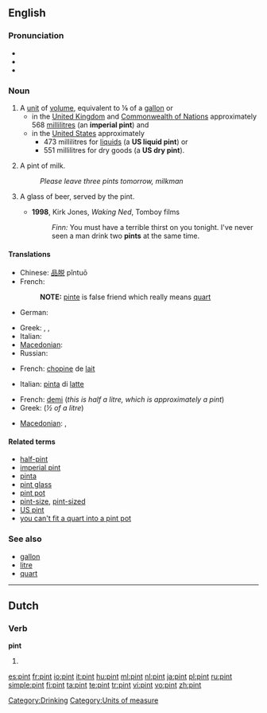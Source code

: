 {{also|Pint}}
==English==
{{wikipedia}}

===Pronunciation===
* {{IPA|/paɪnt/}}
* {{audio|en-us-pint.ogg|Audio (US)}}
* {{rhymes|aɪnt}}

===Noun===
{{en-noun}}

# A [[unit]] of [[volume]], equivalent to ⅛ of a [[gallon]] or
#* in the [[United Kingdom]] and [[Commonwealth of Nations]] approximately 568 [[millilitre]]s (an '''imperial pint''') and
#* in the [[United States]] approximately
#** 473 millilitres for [[liquid]]s (a '''US liquid pint''') or
#** 551 millilitres for dry goods (a '''US dry pint''').
# {{British}} A pint of milk.
#: ''Please leave three pints tomorrow, milkman''
# {{euphemism}} A glass of beer, served by the pint.
#* '''1998''', Kirk Jones, ''Waking Ned'', Tomboy films
#*: ''Finn:'' You must have a terrible thirst on you tonight. I've never seen a man drink two '''pints''' at the same time.

====Translations====

{{trans-top|unit of volume for liquids}}
* Chinese: [[品脱]] pǐntuō
* French: {{t+|fr|chopine|f}}
*: '''NOTE: ''' [[pinte]] is false friend which really means [[quart]]
* German: {{t-|de|Pint|n}}
{{trans-mid}}
* Greek: {{t|el|χοεύς|m|sc=Grek}}, {{t|el|πίντα|f|sc=Grek}}, {{t|el|⅛ του γαλονιού|n}}
* Italian: {{t+|it|pinta|f}}
* [[Macedonian]]: {{t|mk|пинта|f|tr=pínta|xs=Macedonian}}
* Russian: {{t+|ru|пинта|f|tr=pínta|sc=Cyrl}}
{{trans-bottom}}

{{trans-top|pint of milk}}
* French: [[chopine]] de [[lait]] {{f}}
{{trans-mid}}
* Italian: [[pinta]] di [[latte]] {{f}}
{{trans-bottom}}

{{trans-top|pint of beer}}
* French: [[demi]] {{m}} (''this is half a litre, which is approximately a pint'')
* Greek: {{t|el|μισόλιτρο|n|sc=Grek}} (''½ of a litre'')
{{trans-mid}}
* [[Macedonian]]: {{t|mk|кригла|f|tr=krígla|xs=Macedonian}},  {{t|mk|пинта|f|tr=pínta|xs=Macedonian}}
{{trans-bottom}}

====Related terms====
* [[half-pint]]
* [[imperial pint]]
* [[pinta]]
* [[pint glass]]
* [[pint pot]]
* [[pint-size]], [[pint-sized]]
* [[US pint]]
* [[you can't fit a quart into a pint pot]]

===See also===
* [[gallon]]
* [[litre]]
* [[quart]]

[[Category:Drinking]]
[[Category:Units of measure]]

----
==Dutch==
===Verb===
'''pint'''
# {{nl-verb-form|2&3=yes|n=singular|t=present tense|pinnen}}

[[es:pint]]
[[fr:pint]]
[[io:pint]]
[[it:pint]]
[[hu:pint]]
[[ml:pint]]
[[nl:pint]]
[[ja:pint]]
[[pl:pint]]
[[ru:pint]]
[[simple:pint]]
[[fi:pint]]
[[ta:pint]]
[[te:pint]]
[[tr:pint]]
[[vi:pint]]
[[vo:pint]]
[[zh:pint]]